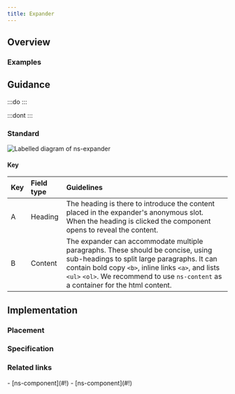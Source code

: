 ```yaml
---
title: Expander
---
```




## Overview

<CompDetails name={componentName} />

### Examples

<Tabs>
  <TabItem label="Standard">
    <ExampleViewer type="standard" />
  </TabItem>
  <TabItem label="Extended">
    <ExampleViewer type="standard" />
  </TabItem>
</Tabs>

## Guidance

:::do
:::

:::dont
:::

### Standard

![Labelled diagram of ns-expander](@assets/components/ns-expander/guidance-accordion.webp)

#### Key

| Key | Field type | Guidelines |
| :--- | :--- | :--- |
| <span class="marker">A</span> | Heading | The heading is there to introduce the content placed in the expander's anonymous slot. When the heading is clicked the component opens to reveal the content.   |
| <span class="marker">B</span> | Content | The expander can accommodate multiple paragraphs. These should be concise, using sub-headings to split large paragraphs. It can contain bold copy `<b>`, inline links `<a>`, and lists `<ul>` `<ol>`. We recommend to use `ns-content` as a container for the html content.|

## Implementation

### Placement

<Placement name={componentName} />

### Specification

<Specification name={componentName} />

### Related links

<RelatedLinks name={componentName}>
- [ns-component](#!)
- [ns-component](#!)
</RelatedLinks>

